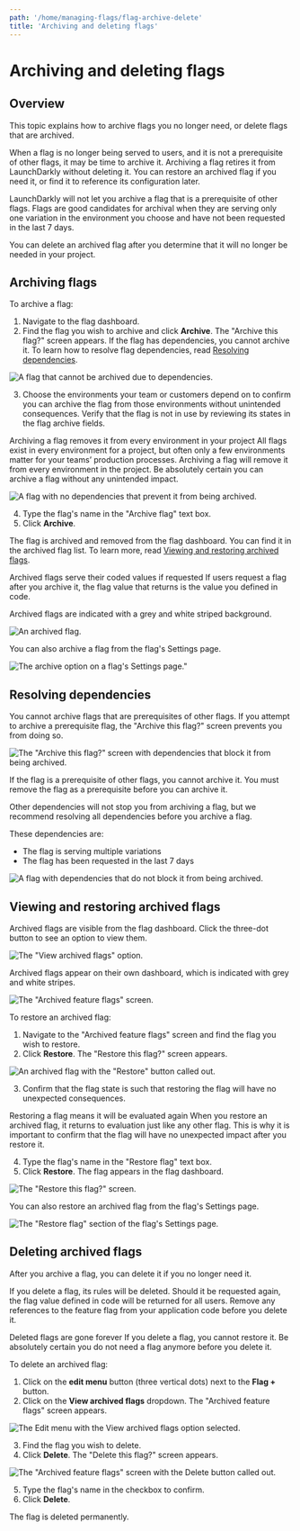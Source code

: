 ```yaml
---
path: '/home/managing-flags/flag-archive-delete'
title: 'Archiving and deleting flags'
---
```


# Archiving and deleting flags

<Metadata timeToRead={props.timeToRead} lastModifiedDateFormatted={props.lastModifiedDateFormatted} />

## Overview

This topic explains how to archive flags you no longer need, or delete flags that are archived.

When a flag is no longer being served to users, and it is not a prerequisite of other flags, it may be time to archive it. Archiving a flag retires it from LaunchDarkly without deleting it. You can restore an archived flag if you need it, or find it to reference its configuration later.

LaunchDarkly will not let you archive a flag that is a prerequisite of other flags. Flags are good candidates for archival when they are serving only one variation in the environment you choose and have not been requested in the last 7 days.

You can delete an archived flag after you determine that it will no longer be needed in your project.

## Archiving flags

To archive a flag:

1. Navigate to the flag dashboard.
2. Find the flag you wish to archive and click **Archive**. The "Archive this flag?" screen appears. If the flag has dependencies, you cannot archive it. To learn how to resolve flag dependencies, read [Resolving dependencies](#resolving-dependencies).

![A flag that cannot be archived due to dependencies.](../../images/flag-cannot-archive.png)

3. Choose the environments your team or customers depend on to confirm you can archive the flag from those environments without unintended consequences. Verify that the flag is not in use by reviewing its states in the flag archive fields.

<Callout intent="alert">
  <CalloutTitle>Archiving a flag removes it from every environment in your project</CalloutTitle>
  <CalloutDescription>
    All flags exist in every environment for a project, but often only a few environments matter for your teams’
    production processes. Archiving a flag will remove it from every environment in the project. Be absolutely certain
    you can archive a flag without any unintended impact.
  </CalloutDescription>
</Callout>

![A flag with no dependencies that prevent it from being archived.](../../images/flag-can-archive.png)

4. Type the flag's name in the "Archive flag" text box.
5. Click **Archive**.

The flag is archived and removed from the flag dashboard. You can find it in the archived flag list. To learn more, read [Viewing and restoring archived flags](#viewing-and-restoring-archived-flags).

<Callout intent="info">
  <CalloutTitle>Archived flags serve their coded values if requested</CalloutTitle>
  <CalloutDescription>
    If users request a flag after you archive it, the flag value that returns is the value you defined in code.
  </CalloutDescription>
</Callout>

Archived flags are indicated with a grey and white striped background.

![An archived flag.](../../images/flag-archived.png)

You can also archive a flag from the flag's Settings page.

![The archive option on a flag's Settings page."](../../images/flag-settings-archive.png)

## Resolving dependencies

You cannot archive flags that are prerequisites of other flags. If you attempt to archive a prerequisite flag, the "Archive this flag?" screen prevents you from doing so.

![The "Archive this flag?" screen with dependencies that block it from being archived.](../../images/flag-cannot-archive.png)

If the flag is a prerequisite of other flags, you cannot archive it. You must remove the flag as a prerequisite before you can archive it.

Other dependencies will not stop you from archiving a flag, but we recommend resolving all dependencies before you archive a flag.

These dependencies are:

- The flag is serving multiple variations
- The flag has been requested in the last 7 days

![A flag with dependencies that do not block it from being archived.](../../images/flag-archive-mixed-dependencies.png)

## Viewing and restoring archived flags

Archived flags are visible from the flag dashboard. Click the three-dot button to see an option to view them.

![The "View archived flags" option.](../../images/flag-compare-archive-menu.png)

Archived flags appear on their own dashboard, which is indicated with grey and white stripes.

![The "Archived feature flags" screen.](../../images/flag-archived.png)

To restore an archived flag:

1. Navigate to the "Archived feature flags" screen and find the flag you wish to restore.
2. Click **Restore**. The "Restore this flag?" screen appears.

![An archived flag with the "Restore" button called out.](../../images/flag-archive-restore-callout.png)

3. Confirm that the flag state is such that restoring the flag will have no unexpected consequences.

<Callout intent="info">
  <CalloutTitle>Restoring a flag means it will be evaluated again</CalloutTitle>
  <CalloutDescription>
    When you restore an archived flag, it returns to evaluation just like any other flag. This is why it is important to
    confirm that the flag will have no unexpected impact after you restore it.
  </CalloutDescription>
</Callout>

4. Type the flag's name in the "Restore flag" text box.
5. Click **Restore**. The flag appears in the flag dashboard.

![The "Restore this flag?" screen.](../../images/flag-archive-restore-confirm.png)

You can also restore an archived flag from the flag's Settings page.

![The "Restore flag" section of the flag's Settings page.](../../images/flag-settings-restore.png)

## Deleting archived flags

After you archive a flag, you can delete it if you no longer need it.

If you delete a flag, its rules will be deleted. Should it be requested again, the flag value defined in code will be returned for all users. Remove any references to the feature flag from your application code before you delete it.

<Callout intent="alert">
  <CalloutTitle>Deleted flags are gone forever</CalloutTitle>
  <CalloutDescription>
    If you delete a flag, you cannot restore it. Be absolutely certain you do not need a flag anymore before you delete
    it.
  </CalloutDescription>
</Callout>

To delete an archived flag:

1. Click on the **edit menu** button (three vertical dots) next to the **Flag +** button.
2. Click on the **View archived flags** dropdown. The "Archived feature flags" screen appears.

![The **Edit menu** with the **View archived flags** option selected.](../../images/flag-compare-archive-menu.png)

3. Find the flag you wish to delete.
4. Click **Delete**. The "Delete this flag?" screen appears.

![The "Archived feature flags" screen with the **Delete** button called out.](../../images/flag-archive-restore-callout.png)

5. Type the flag's name in the checkbox to confirm.
6. Click **Delete**.

The flag is deleted permanently.
